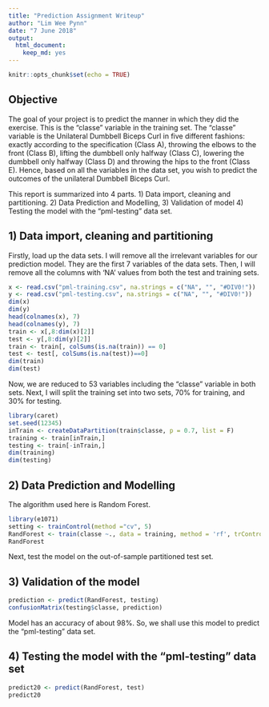 ---
title: "Prediction Assignment Writeup"
author: "Lim Wee Pynn"
date: "7 June 2018"
output: 
  html_document: 
    keep_md: yes
---

```{r setup, include=FALSE}
knitr::opts_chunk$set(echo = TRUE)
```

## Objective
The goal of your project is to predict the manner in which they did the exercise. This is the "classe" variable in the training set. The "classe" variable is the Unilateral Dumbbell Biceps Curl in five different fashions: exactly according to the specification (Class A), throwing the elbows to the front (Class B), lifting the dumbbell only halfway (Class C), lowering the dumbbell only halfway (Class D) and throwing the hips to the front (Class E). Hence, based on all the variables in the data set, you wish to predict the outcomes of the unilateral Dumbbell Biceps Curl. 

This report is summarized into 4 parts. 1) Data import, cleaning and partitioning. 2) Data Prediction and Modelling, 3) Validation of model 4) Testing the model with the "pml-testing" data set.

## 1) Data import, cleaning and partitioning

Firstly, load up the data sets. I will remove all the irrelevant variables for our prediction model. They are the first 7 variables of the data sets. Then, I will remove all the columns with 'NA' values from both the test and training sets. 

```{r}
x <- read.csv("pml-training.csv", na.strings = c("NA", "", "#DIV0!"))
y <- read.csv("pml-testing.csv", na.strings = c("NA", "", "#DIV0!"))
dim(x)
dim(y)
head(colnames(x), 7)
head(colnames(y), 7)
train <- x[,8:dim(x)[2]]
test <- y[,8:dim(y)[2]]
train <- train[, colSums(is.na(train)) == 0]
test <- test[, colSums(is.na(test))==0]
dim(train)
dim(test)
```
Now, we are reduced to 53 variables including the "classe" variable in both sets. Next, I will split the training set into two sets, 70% for training, and 30% for testing. 
```{r}
library(caret)
set.seed(12345)
inTrain <- createDataPartition(train$classe, p = 0.7, list = F)
training <- train[inTrain,]
testing <- train[-inTrain,]
dim(training)
dim(testing)

```
## 2) Data Prediction and Modelling

The algorithm used here is Random Forest. 

```{r}
library(e1071)
setting <- trainControl(method ="cv", 5)
RandForest <- train(classe ~., data = training, method = 'rf', trControl = setting)
RandForest
```
Next, test the model on the out-of-sample partitioned test set. 

## 3) Validation of the model
```{r}
prediction <- predict(RandForest, testing)
confusionMatrix(testing$classe, prediction)
```
Model has an accuracy of about 98%. So, we shall use this model to predict the "pml-testing" data set.

## 4) Testing the model with the "pml-testing" data set

```{r}
predict20 <- predict(RandForest, test)
predict20
```

